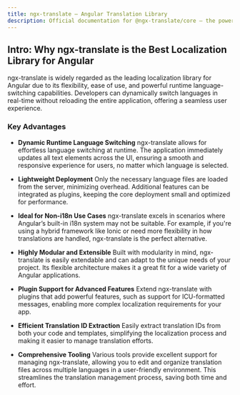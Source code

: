 ```yaml
---
title: ngx-translate — Angular Translation Library
description: Official documentation for @ngx-translate/core — the powerful translation and internationalization (i18n) library for Angular.
---
```



## Intro: Why ngx-translate is the Best Localization Library for Angular

ngx-translate is widely regarded as the leading localization library for Angular
due to its flexibility, ease of use, and powerful runtime language-switching
capabilities. Developers can dynamically switch languages in real-time without
reloading the entire application, offering a seamless user experience.

### Key Advantages

* **Dynamic Runtime Language Switching**
ngx-translate allows for effortless language switching at runtime. The
application immediately updates all text elements across the UI, ensuring a
smooth and responsive experience for users, no matter which language is
selected.

* **Lightweight Deployment**
Only the necessary language files are loaded from the server, minimizing
overhead. Additional features can be integrated as plugins, keeping the core
deployment small and optimized for performance.

* **Ideal for Non-i18n Use Cases**
ngx-translate excels in scenarios where Angular’s built-in i18n system may not
be suitable. For example, if you're using a hybrid framework like Ionic or
need more flexibility in how translations are handled, ngx-translate is the
perfect alternative.

* **Highly Modular and Extensible**
Built with modularity in mind, ngx-translate is easily extendable and can
adapt to the unique needs of your project. Its flexible architecture makes it
a great fit for a wide variety of Angular applications.

* **Plugin Support for Advanced Features**
Extend ngx-translate with plugins that add powerful features, such as support
for ICU-formatted messages, enabling more complex localization requirements
for your app.

* **Efficient Translation ID Extraction**
Easily extract translation IDs from both your code and templates, simplifying
the localization process and making it easier to manage translation efforts.

* **Comprehensive Tooling**
Various tools provide excellent support for managing ngx-translate, allowing
you to edit and organize translation files across multiple languages in a
user-friendly environment. This streamlines the translation management
process, saving both time and effort.
